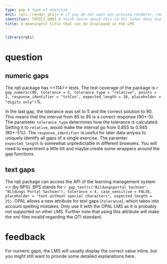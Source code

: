 ```yaml
---
type: gap # type of exercise
knit: rqti::render_qtijs # if you do not want our preview renderer, remove this
identifier: TOPIC1_Q001 # think twice about this id for later data analysis!
title: A meaningful title that can be displayed in the LMS
---
```


```r
library(rqti)
```

# question

## numeric gaps

The rqti package has <<114>> tests. The test coverage of the package is `r gap_numeric(90, tolerance = 5, tolerance_type = "relative", points = 2, response_identifier = "tstCov", expected_length = 10, placeholder = "digits only")`%.

In the last gap, the tolerance was set to 5 and the correct solution to 90. This means that the interval from 85 to 95 is a correct response (90+-5). The parameter `tolerance_type` determines how the tolerance is calculated. Setting it to `relative`, would make the interval go from 0.855 to 0.945 (90+-5%). The `response_identifier` is useful for later data anlysis to uniquely identify all gaps of a single exercise. The paramter `expected_length` is somewhat unpredictable in different browsers. You will need to experiment a little bit and maybe create some wrappers around the gap functions.

## text gaps

The rqti package can access the API of the learning management system <<OPAL>> (by BPS). BPS stands for `r gap_text(c("Bildungsportal Sachsen", "Bildungs Portal Sachsen"), tolerance = 4, case_sensitive = FALSE, placeholder = "text without special characters", expected_length = 25)`. OPAL allows a new attribute for text gaps (`tolerance`), which takes into account spelling mistakes. Only use it with the OPAL LMS as it is probably not supported on other LMS. Further note that using this attribute will make the xml files invalid regarding the QTI standard.

# feedback

For numeric gaps, the LMS will usually display the correct value inline, but you might still want to provide some detailed explanations here.

<!-- If you prefer specific feedback for correct and incorrect solution, delete the general feedback section and uncomment everything starting from the next line:

# feedback+

Nice. (Only displayed when the solution is correct.)

# feedback-

Try again. (Only displayed if the solution is not correct.)
-->
